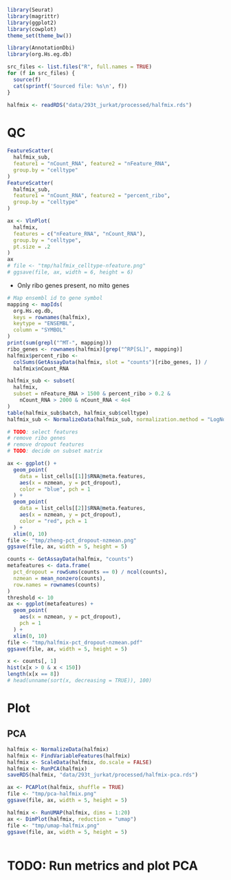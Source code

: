 ```r
library(Seurat)
library(magrittr)
library(ggplot2)
library(cowplot)
theme_set(theme_bw())

library(AnnotationDbi)
library(org.Hs.eg.db)

src_files <- list.files("R", full.names = TRUE)
for (f in src_files) {
  source(f)
  cat(sprintf('Sourced file: %s\n', f))
}
```
```r
halfmix <- readRDS("data/293t_jurkat/processed/halfmix.rds")
```
# QC
```r
FeatureScatter(
  halfmix_sub,
  feature1 = "nCount_RNA", feature2 = "nFeature_RNA",
  group.by = "celltype"
)
FeatureScatter(
  halfmix_sub,
  feature1 = "nCount_RNA", feature2 = "percent_ribo",
  group.by = "celltype"
)
```
```r
ax <- VlnPlot(
  halfmix,
  features = c("nFeature_RNA", "nCount_RNA"),
  group.by = "celltype",
  pt.size = .2
)
ax
# file <- "tmp/halfmix_celltype-nfeature.png"
# ggsave(file, ax, width = 6, height = 6)
```
- Only ribo genes present, no mito genes
```r
# Map ensembl id to gene symbol
mapping <- mapIds(
  org.Hs.eg.db,
  keys = rownames(halfmix),
  keytype = "ENSEMBL",
  column = "SYMBOL"
)
print(sum(grepl("^MT-", mapping)))
ribo_genes <- rownames(halfmix)[grep("^RP[SL]", mapping)]
halfmix$percent_ribo <-
  colSums(GetAssayData(halfmix, slot = "counts")[ribo_genes, ]) /
  halfmix$nCount_RNA
```
```r
halfmix_sub <- subset(
  halfmix,
  subset = nFeature_RNA > 1500 & percent_ribo > 0.2 &
    nCount_RNA > 2000 & nCount_RNA < 4e4
)
table(halfmix_sub$batch, halfmix_sub$celltype)
halfmix_sub <- NormalizeData(halfmix_sub, normalization.method = "LogNormalize")
```
```r
# TODO: select features
# remove ribo genes
# remove dropout features
# TODO: decide on subset matrix
```
```r
ax <- ggplot() +
  geom_point(
    data = list_cells[[1]]$RNA@meta.features,
    aes(x = nzmean, y = pct_dropout),
    color = "blue", pch = 1
  ) +
  geom_point(
    data = list_cells[[2]]$RNA@meta.features,
    aes(x = nzmean, y = pct_dropout),
    color = "red", pch = 1
  ) +
  xlim(0, 10)
file <- "tmp/zheng-pct_dropout-nzmean.png"
ggsave(file, ax, width = 5, height = 5)
```
```r
counts <- GetAssayData(halfmix, "counts")
metafeatures <- data.frame(
  pct_dropout = rowSums(counts == 0) / ncol(counts),
  nzmean = mean_nonzero(counts),
  row.names = rownames(counts)
)
threshold <- 10
ax <- ggplot(metafeatures) +
  geom_point(
    aes(x = nzmean, y = pct_dropout),
    pch = 1
  ) +
  xlim(0, 10)
file <- "tmp/halfmix-pct_dropout-nzmean.pdf"
ggsave(file, ax, width = 5, height = 5)
```
```r
x <- counts[, 1]
hist(x[x > 0 & x < 150])
length(x[x == 8])
# head(unname(sort(x, decreasing = TRUE)), 100)
```
# Plot
## PCA
```r
halfmix <- NormalizeData(halfmix)
halfmix <- FindVariableFeatures(halfmix)
halfmix <- ScaleData(halfmix, do.scale = FALSE)
halfmix <- RunPCA(halfmix)
saveRDS(halfmix, "data/293t_jurkat/processed/halfmix-pca.rds")
```
```r
ax <- PCAPlot(halfmix, shuffle = TRUE)
file <- "tmp/pca-halfmix.png"
ggsave(file, ax, width = 5, height = 5)
```
```r
halfmix <- RunUMAP(halfmix, dims = 1:20)
ax <- DimPlot(halfmix, reduction = "umap")
file <- "tmp/umap-halfmix.png"
ggsave(file, ax, width = 5, height = 5)
```
```r
```

# TODO: Run metrics and plot PCA